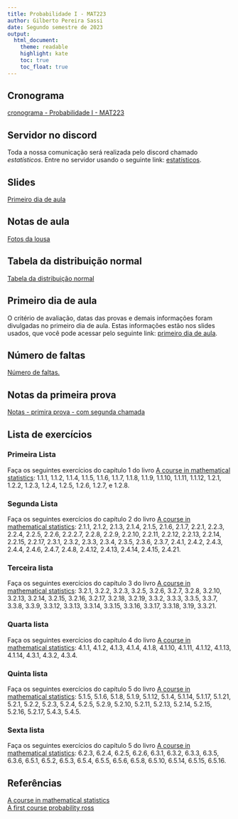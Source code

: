 ```yaml
---
title: Probabilidade I - MAT223
author: Gilberto Pereira Sassi
date: Segundo semestre de 2023
output:
  html_document:
    theme: readable
    highlight: kate
    toc: true
    toc_float: true
---
```


## Cronograma

[cronograma - Probabilidade I - MAT223](cronograma-mat223.xlsx)

## Servidor no discord

Toda a nossa comunicação será realizada pelo discord chamado _estatísticos_. Entre no servidor usando o seguinte link: [estatísticos](https://discord.gg/48u3s5JcrA).

## Slides

[Primeiro dia de aula](primeiro-dia-mat223.pdf){target="_blank"}

## Notas de aula

[Fotos da lousa](https://docs.google.com/spreadsheets/d/146dsZ61IvzoK0DA49oCjxaLJdk_LYLEH1qNrrBOo_-w/edit?usp=sharing){target="_blank"}

## Tabela da distribuição normal

[Tabela da distribuição normal](tabela-z.pdf)

## Primeiro dia de aula

O critério de avaliação, datas das provas e demais informações foram divulgadas no primeiro dia de aula. Estas informações estão nos slides usados, que você pode acessar pelo seguinte link: [primeiro dia de aula](primeiro-dia-mat223.pdf){target="_blank"}.

## Número de faltas

[Número de faltas.](https://docs.google.com/spreadsheets/d/1saiAAt05lS10IeY7qZJYfdIF5kEf07H7R3PSySOQmgA/edit?usp=sharing){target="_blank"}

## Notas da primeira prova

[Notas - primira prova - com segunda chamada](https://docs.google.com/spreadsheets/d/1Si1k_8on4CGPC0IVgo6F-v5LtnX7Li8i374uyxeF7zU/edit?usp=sharing){target="_blank"}

## Lista de exercícios

### Primeira Lista

Faça os seguintes exercícios do capítulo 1 do livro [A course in mathematical statistics](a-course-in-mathematical-statistics.pdf){target="_blank"}: 1.1.1, 1.1.2, 1.1.4, 1.1.5, 1.1.6, 1.1.7, 1.1.8, 1.1.9, 1.1.10, 1.1.11, 1.1.12, 1.2.1, 1.2.2, 1.2.3, 1.2.4, 1.2.5, 1.2.6, 1.2.7, e 1.2.8.

### Segunda Lista

Faça os seguintes exercícios do capítulo 2 do livro [A course in mathematical statistics](a-course-in-mathematical-statistics.pdf){target="_blank"}: 2.1.1, 2.1.2, 2.1.3, 2.1.4, 2.1.5, 2.1.6, 2.1.7, 2.2.1, 2.2.3, 2.2.4, 2.2.5, 2.2.6, 2.2.2.7, 2.2.8, 2.2.9, 2.2.10, 2.2.11, 2.2.12, 2.2.13, 2.2.14, 2.2.15, 2.2.17, 2.3.1, 2.3.2, 2.3.3, 2.3.4, 2.3.5, 2.3.6, 2.3.7, 2.4.1, 2.4.2, 2.4.3, 2.4.4, 2.4.6, 2.4.7, 2.4.8, 2.4.12, 2.4.13, 2.4.14, 2.4.15, 2.4.21.  

### Terceira lista

Faça os seguintes exercícios do capítulo 3 do livro [A course in mathematical statistics](a-course-in-mathematical-statistics.pdf){target="_blank"}: 3.2.1, 3.2.2, 3.2.3, 3.2.5, 3.2.6, 3.2.7, 3.2.8, 3.2.10, 3.2.13, 3.2.14, 3.2.15, 3.2.16, 3.2.17, 3.2.18, 3.2.19, 3.3.2, 3.3.3, 3.3.5, 3.3.7, 3.3.8, 3.3.9, 3.3.12, 3.3.13, 3.3.14, 3.3.15, 3.3.16, 3.3.17, 3.3.18, 3.19, 3.3.21.  

### Quarta lista

Faça os seguintes exercícios do capítulo 4 do livro [A course in mathematical statistics](a-course-in-mathematical-statistics.pdf){target="_blank"}: 4.1.1, 4.1.2, 4.1.3, 4.1.4, 4.1.8, 4.1.10, 4.1.11, 4.1.12, 4.1.13, 4.1.14, 4.3.1, 4.3.2, 4.3.4.

### Quinta lista

Faça os seguintes exercícios do capítulo 5 do livro [A course in mathematical statistics](a-course-in-mathematical-statistics.pdf){target="_blank"}: 5.1.5, 5.1.6, 5.1.8, 5.1.9, 5.1.12, 5.1.4, 5.1.14, 5.1.17, 5.1.21, 5.2.1, 5.2.2, 5.2.3, 5.2.4, 5.2.5, 5.2.9, 5.2.10, 5.2.11, 5.2.13, 5.2.14, 5.2.15, 5.2.16, 5.2.17, 5.4.3, 5.4.5.

### Sexta lista

Faça os seguintes exercícios do capítulo 5 do livro [A course in mathematical statistics](a-course-in-mathematical-statistics.pdf){target="_blank"}: 6.2.3, 6.2.4, 6.2.5, 6.2.6, 6.3.1, 6.3.2, 6.3.3, 6.3.5, 6.3.6, 6.5.1, 6.5.2, 6.5.3, 6.5.4, 6.5.5, 6.5.6, 6.5.8, 6.5.10, 6.5.14, 6.5.15, 6.5.16.



## Referências

[A course in mathematical statistics](a-course-in-mathematical-statistics.pdf){target="_blank"}<br>
[A first course probability ross](a-first-course-probability-ross.pdf){target="_blank"}